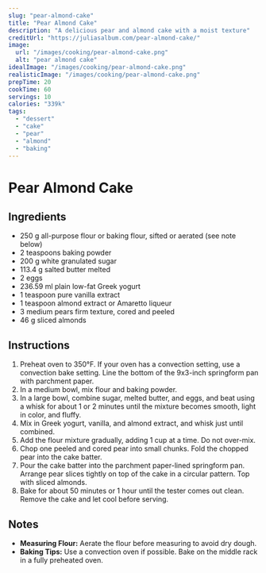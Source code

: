 ```yaml
---
slug: "pear-almond-cake"
title: "Pear Almond Cake"
description: "A delicious pear and almond cake with a moist texture"
creditUrl: "https://juliasalbum.com/pear-almond-cake/"
image:
  url: "/images/cooking/pear-almond-cake.png"
  alt: "pear almond cake"
idealImage: "/images/cooking/pear-almond-cake.png"
realisticImage: "/images/cooking/pear-almond-cake.png"
prepTime: 20
cookTime: 60
servings: 10
calories: "339k"
tags:
  - "dessert"
  - "cake"
  - "pear"
  - "almond"
  - "baking"
---
```


# Pear Almond Cake

## Ingredients
- 250 g all-purpose flour or baking flour, sifted or aerated (see note below)
- 2 teaspoons baking powder
- 200 g white granulated sugar
- 113.4 g salted butter melted
- 2 eggs
- 236.59 ml plain low-fat Greek yogurt
- 1 teaspoon pure vanilla extract
- 1 teaspoon almond extract or Amaretto liqueur
- 3 medium pears firm texture, cored and peeled
- 46 g sliced almonds

## Instructions
1. Preheat oven to 350°F. If your oven has a convection setting, use a convection bake setting. Line the bottom of the 9x3-inch springform pan with parchment paper.
2. In a medium bowl, mix flour and baking powder.
3. In a large bowl, combine sugar, melted butter, and eggs, and beat using a whisk for about 1 or 2 minutes until the mixture becomes smooth, light in color, and fluffy.
4. Mix in Greek yogurt, vanilla, and almond extract, and whisk just until combined.
5. Add the flour mixture gradually, adding 1 cup at a time. Do not over-mix.
6. Chop one peeled and cored pear into small chunks. Fold the chopped pear into the cake batter.
7. Pour the cake batter into the parchment paper-lined springform pan. Arrange pear slices tightly on top of the cake in a circular pattern. Top with sliced almonds.
8. Bake for about 50 minutes or 1 hour until the tester comes out clean. Remove the cake and let cool before serving.

## Notes
- **Measuring Flour:** Aerate the flour before measuring to avoid dry dough.
- **Baking Tips:** Use a convection oven if possible. Bake on the middle rack in a fully preheated oven.
